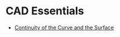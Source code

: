 # CAD Essentials

- [Continuity of the Curve and the Surface](./cad-essentials/continuity-curve-and-surface)

